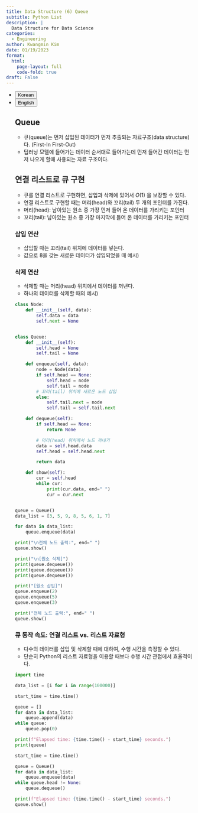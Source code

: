 ```yaml
---
title: Data Structure (6) Queue
subtitle: Python List
description: |
  Data Structure for Data Science
categories:
  - Engineering
author: Kwangmin Kim
date: 01/19/2023
format: 
  html:
    page-layout: full
    code-fold: true
draft: False
---
```


<ul class="nav nav-pills" id="language-tab" role="tablist">
  <li class="nav-item" role="presentation">
    <button class="nav-link active" id="Korean-tab" data-bs-toggle="tab" data-bs-target="#Korean" type="button" role="tab" aria-controls="Korean" aria-selected="true">Korean</button>
  </li>
  <li class="nav-item" role="presentation">
    <button class="nav-link" id="English-tab" data-bs-toggle="tab" data-bs-target="#English" type="button" role="tab" aria-controls="knitr" aria-selected="false">English</button>
  </li>

<div class="tab-content" id="language-tabcontent">

<div class="tab-pane fade  show active" id="Korean" role="tabpanel" aria-labelledby="Korean-tab">


## Queue

* 큐(queue)는 먼저 삽입된 데이터가 먼저 추출되는 자료구조(data structure)다. (First-In First-Out)
* 딥러닝 모델에 들어가는 데이터 순서대로 들어가는데 먼저 들어간 데이터는 먼저 나오게 할때 사용되는 자료 구조이다.

## 연결 리스트로 큐 구현

* 큐를 연결 리스트로 구현하면, 삽입과 삭제에 있어서 $O(1)$ 을 보장할 수 있다.
* 연결 리스트로 구현할 때는 머리(head)와 꼬리(tail) 두 개의 포인터를 가진다.
* 머리(head): 남아있는 원소 중 가장 먼저 들어 온 데이터를 가리키는 포인터
* 꼬리(tail): 남아있는 원소 중 가장 마지막에 들어 온 데이터를 가리키는 포인터

### 삽입 연산

* 삽입할 때는 꼬리(tail) 위치에 데이터를 넣는다.
* 값으로 8을 갖는 새로운 데이터가 삽입되었을 때 예시)

### 삭제 연산

* 삭제할 때는 머리(head) 위치에서 데이터를 꺼낸다.
* 하나의 데이터를 삭제할 때의 예시)

```python
class Node:
    def __init__(self, data):
        self.data = data
        self.next = None


class Queue:
    def __init__(self):
        self.head = None
        self.tail = None

    def enqueue(self, data):
        node = Node(data)
        if self.head == None:
            self.head = node
            self.tail = node
        # 꼬리(tail) 위치에 새로운 노드 삽입
        else:
            self.tail.next = node
            self.tail = self.tail.next

    def dequeue(self):
        if self.head == None:
            return None

        # 머리(head) 위치에서 노드 꺼내기
        data = self.head.data
        self.head = self.head.next

        return data

    def show(self):
        cur = self.head
        while cur:
            print(cur.data, end=" ")
            cur = cur.next


queue = Queue()
data_list = [3, 5, 9, 8, 5, 6, 1, 7]

for data in data_list:
    queue.enqueue(data)

print("\n전체 노드 출력:", end=" ")
queue.show()

print("\n[원소 삭제]")
print(queue.dequeue())
print(queue.dequeue())
print(queue.dequeue())

print("[원소 삽입]")
queue.enqueue(2)
queue.enqueue(5)
queue.enqueue(3)

print("전체 노드 출력:", end=" ")
queue.show()
```

### 큐 동작 속도: 연결 리스트 vs. 리스트 자료형

* 다수의 데이터를 삽입 및 삭제할 때에 대하여, 수행 시간을 측정할 수 있다.
* 단순히 Python의 리스트 자료형을 이용할 때보다 수행 시간 관점에서 효율적이다.

```python
import time

data_list = [i for i in range(100000)]

start_time = time.time()

queue = []
for data in data_list:
    queue.append(data)
while queue:
    queue.pop(0)

print(f"Elapsed time: {time.time() - start_time} seconds.")
print(queue)

start_time = time.time()

queue = Queue()
for data in data_list:
    queue.enqueue(data)
while queue.head != None:
    queue.dequeue()

print(f"Elapsed time: {time.time() - start_time} seconds.")
queue.show()

```

</div>

<div class="tab-pane fade" id="English" role="tabpanel" aria-labelledby="English-tab">


</div>